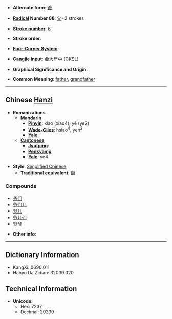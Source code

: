 * '''Alternate form''': [[爺]]

* '''[[Wiktionary:Chinese radical index| Radical]] Number 88''': [[Wiktionary:Chinese radical index 父|父]]+2 strokes

* '''[[Wiktionary:Chinese total strokes index|Stroke number]]''': [[Wiktionary:Chinese total strokes index 6|6]]

* '''Stroke order''': 

* '''[[Wiktionary:Chinese four corner index|Four-Corner System]]''': 

* '''[[Wiktionary:Chinese Cangjie index|Cangjie input]]''': 金大尸中 (CKSL)

* '''Graphical Significance and Origin''': 

* '''Common Meaning''': [[father]], [[grandfather]]

----

== Chinese [[Hanzi]] ==

* '''Romanizations'''
** '''[[Mandarin]]'''
*** '''[[Pinyin]]''': xiào (xiao4), yé (ye2)
*** '''[[Wade-Giles]]''': hsiao<sup>4</sup>, yeh<sup>2</sup>
*** '''[[Yale]]''': 
** '''[[Cantonese]]'''
*** '''[[Jyutping]]''':
*** '''[[Penkyamp]]''': 
*** '''[[Yale]]''': ye4

* '''Style''': [[Simplified Chinese]] 
** '''[[Traditional Chinese|Traditional]] equivalent''': [[爺]]

===Compounds===
*[[爷们]]
*[[爷们儿]]
*[[爷儿]]
*[[爷儿们]]
*[[爷爷]]

* '''Other info''': 

----

== Dictionary Information ==

* KangXi: 0690.011
* Hanyu Da Zidian: 32039.020

== Technical Information ==

* '''Unicode''':
** Hex: 7237
** Decimal: 29239
